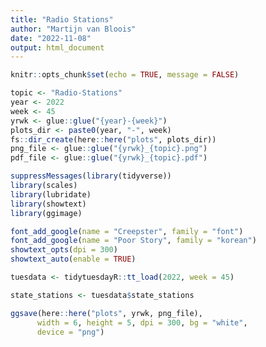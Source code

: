 ```yaml
---
title: "Radio Stations"
author: "Martijn van Bloois"
date: "2022-11-08"
output: html_document
---
```


```r
knitr::opts_chunk$set(echo = TRUE, message = FALSE)
```

```r
topic <- "Radio-Stations"
year <- 2022
week <- 45
yrwk <- glue::glue("{year}-{week}")
plots_dir <- paste0(year, "-", week)
fs::dir_create(here::here("plots", plots_dir))
png_file <- glue::glue("{yrwk}_{topic}.png")
pdf_file <- glue::glue("{yrwk}_{topic}.pdf")
```

```r
suppressMessages(library(tidyverse))
library(scales)
library(lubridate)
library(showtext)
library(ggimage)
```

```r
font_add_google(name = "Creepster", family = "font")
font_add_google(name = "Poor Story", family = "korean")
showtext_opts(dpi = 300)
showtext_auto(enable = TRUE)
```


```r
tuesdata <- tidytuesdayR::tt_load(2022, week = 45)

state_stations <- tuesdata$state_stations
```



```r
ggsave(here::here("plots", yrwk, png_file),
      width = 6, height = 5, dpi = 300, bg = "white",
      device = "png")
```


